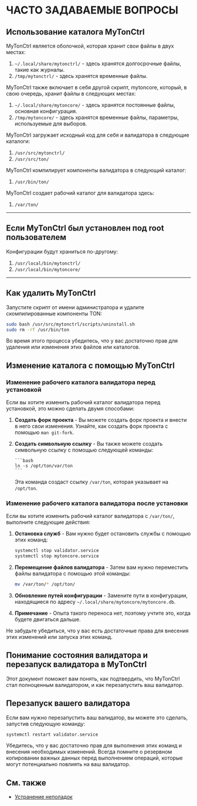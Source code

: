 # ЧАСТО ЗАДАВАЕМЫЕ ВОПРОСЫ

## Использование каталога MyTonCtrl

MyTonCtrl является оболочкой, которая хранит свои файлы в двух местах:

1. `~/.local/share/mytonctrl/` - здесь хранятся долгосрочные файлы, такие как журналы.
2. `/tmp/mytonctrl/` - здесь хранятся временные файлы.

MyTonCtrl также включает в себя другой скрипт, mytoncore, который, в свою очередь, хранит файлы в следующих местах:

1. `~/.local/share/mytoncore/` - здесь хранятся постоянные файлы, основная конфигурация.
2. `/tmp/mytoncore/` - здесь хранятся временные файлы, параметры, используемые для выборов.

MyTonCtrl загружает исходный код для себя и валидатора в следующие каталоги:

1. `/usr/src/mytonctrl/`
2. `/usr/src/ton/`

MyTonCtrl компилирует компоненты валидатора в следующий каталог:

1. `/usr/bin/ton/`

MyTonCtrl создает рабочий каталог для валидатора здесь:

1. `/var/ton/`

---

## Если MyTonCtrl был установлен под root пользователем

Конфигурации будут храниться по-другому:

1. `/usr/local/bin/mytonctrl/`
2. `/usr/local/bin/mytoncore/`

---

## Как удалить MyTonCtrl

Запустите скрипт от имени администратора и удалите скомпилированные компоненты TON:

```bash
sudo bash /usr/src/mytonctrl/scripts/uninstall.sh
sudo rm -rf /usr/bin/ton
```

Во время этого процесса убедитесь, что у вас достаточно прав для удаления или изменения этих файлов или каталогов.

## Изменение каталога с помощью MyTonCtrl

### Изменение рабочего каталога валидатора перед установкой

Если вы хотите изменить рабочий каталог валидатора перед установкой, это можно сделать двумя способами:

1. **Создать форк проекта** - Вы можете создать форк проекта и внести в него свои изменения. Узнайте, как создать форк проекта с помощью `man git-fork`.
2. **Создать символьную ссылку** - Вы также можете создать символьную ссылку с помощью следующей команды:

   ````
   ```bash
   ln -s /opt/ton/var/ton
   ```
   ````

   Эта команда создаст ссылку `/var/ton`, которая указывает на `/opt/ton`.

### Изменение рабочего каталога валидатора после установки

Если вы хотите изменить рабочий каталог валидатора с `/var/ton/`, выполните следующие действия:

1. **Остановка служб** - Вам нужно будет остановить службы с помощью этих команд:

   ```bash
   systemctl stop validator.service
   systemctl stop mytoncore.service
   ```

2. **Перемещение файлов валидатора** - Затем вам нужно переместить файлы валидатора с помощью этой команды:

   ```bash
   mv /var/ton/* /opt/ton/
   ```

3. **Обновление путей конфигурации** - Замените пути в конфигурации, находящиеся по адресу `~/.local/share/mytoncore/mytoncore.db`.

4. **Примечание** - Опыта такого переноса нет, поэтому учтите это, когда будете двигаться дальше.

Не забудьте убедиться, что у вас есть достаточные права для внесения этих изменений или запуска этих команд.

## Понимание состояния валидатора и перезапуск валидатора в MyTonCtrl

Этот документ поможет вам понять, как подтвердить, что MyTonCtrl стал полноценным валидатором, и как перезапустить ваш валидатор.

## Перезапуск вашего валидатора

Если вам нужно перезапустить ваш валидатор, вы можете это сделать, запустив следующую команду:

```bash
systemctl restart validator.service
```

Убедитесь, что у вас достаточно прав для выполнения этих команд и внесения необходимых изменений. Всегда помните о резервном копировании важных данных перед выполнением операций, которые могут потенциально повлиять на ваш валидатор.

## См. также

- [Устранение неполадок](/v3/guidelines/nodes/nodes-troubleshooting)
